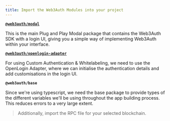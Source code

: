 ```yaml
---
title: Import the Web3Auth Modules into your project
---
```


**[`@web3auth/modal`](/sdk/pnp/web/modal/)**

This is the main Plug and Play Modal package that contains the Web3Auth SDK with a login UI, giving you a simple way of implementing Web3Auth within
your interface.

**[`@web3auth/openlogin-adapter`](/sdk/pnp/web/openlogin)**

For using Custom Authentication & Whitelabeling, we need to use the OpenLogin Adapter, where we can initialise the authentication details and add
customisations in the login UI.

**`@web3auth/base`**

Since we're using typescript, we need the base package to provide types of the different variables we'll be using throughout the app building process.
This reduces errors to a very large extent.

> Additionally, import the RPC file for your selected blockchain.
